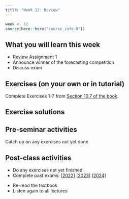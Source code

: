 ```yaml
---
title: "Week 12: Review"
---
```


```r
week <- 12
source(here::here("course_info.R"))
```

## What you will learn this week

* Review Assignment 1
* Announce winner of the forecasting competition
* Discuss exam

## Exercises (on your own or in tutorial)

Complete Exercises 1-7 from [Section 10.7 of the book](https://otexts.com/fpp3/dynamic-exercises.html).

## Exercise solutions

<!-- ::: {.callout appearance="minimal"} -->
<!-- <i class="bi bi-download"></i> [Week 12 Tutorial Solution.html](Week12.html){download="Week 12 Tutorial Solution.html"} -->
<!-- ::: -->

## Pre-seminar activities

Catch up on any exercises not yet done

<!-- ```{r} -->
<!-- #| output: asis -->
<!-- show_slides(week) -->
<!-- ``` -->


## Post-class activities

* Do any exercises not yet finished.
* Complete past exams: [[2022](Exam2022.pdf)] [[2023](Exam2023.pdf)] [[2024](Exam2024.pdf)]

<!-- * Exam solutions: [[2021](/exams/exam2021_solutions.pdf)] [[2022](/exams/exam2022_solutions.pdf)] [[2023](/exams/exam2023_solutions.pdf)] -->

* Re-read the textbook
* Listen again to all lectures


